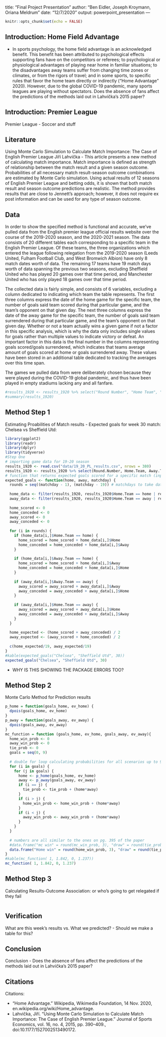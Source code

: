 title: "Final Project Presentation"
author: "Ben Eidler, Joseph Kroymann, Oriana Meldrum"
date: "12/7/2020"
output: powerpoint_presentation
---

```{r setup, include=FALSE}
knitr::opts_chunk$set(echo = FALSE)
```



## Introduction: Home Field Advantage

- In sports psychology, the home field advantage is an acknowledged benefit. This benefit has been attributed to psychological effects supporting fans have on the competitors or referees; to psychological or physiological advantages of playing near home in familiar situations; to the disadvantages away teams suffer from changing time zones or climates, or from the rigors of travel; and in some sports, to specific rules that favor the home team directly or indirectly (“Home Advantage” 2020). However, due to the global COVID-19 pandemic, many sports leagues are playing without spectators. Does the absence of fans affect the predictions of the methods laid out in Lahvička’s 2015 paper?

## Introduction: Premier League

Premier League
- Soccer and stuff

## Literature 

Using Monte Carlo Simulation to Calculate Match Importance:
The Case of English Premier League
Jiřı́ Lahvička
- This article presents a new method of calculating match importance. Match
importance is defined as strength of relationship between the match result and a
given season outcome. Probabilities of all necessary match result-season outcome
combinations are estimated by Monte Carlo simulation. Using actual results of 12
seasons of English Premier League and betting odds, it is shown that both match
result and season outcome predictions are realistic. The method provides results
that are close to Jennett’s approach; however, it does not require ex post information and can be used for any type of season outcome.

## Data

In order to show the specified method is functional and accurate, we’ve pulled data from the English premier league official results website over the course of the 2019-2020 season, and the 2020-2021 season. The data consists of 20 different tables each corresponding to a specific team in the English Premier League. Of these teams, the three organizations which entered the league following relegation from the 2019-2020 season (Leeds United, Fulham Football Club, and West Bromwich Albion) have only 8 match dates worth of data. The remaining 17 teams have 19 match days worth of data spanning the previous two seasons, excluding Sheffield United who has played 20 games over that time period, and Manchester United who has only played 18 games over that time period. 

The collected data is fairly simple, and consists of 6 variables, excluding a column dedicated to indicating which team the table represents. The first three columns express the date of the home game for the specific team, the number of goals said team scored during that particular game, and the team's opponent on that given day. The next three columns express the date of the away game for the specific team, the number of goals said team surrendered during that particular game, and the team’s opponent on that given day. Whether or not a team actually wins a given game if not a factor in this specific analysis, which is why the data only includes single values for goals rather than multiple values to indicate victory or defeat.  An important factor in this data is the final number in the columns representing goals scored/goals surrendered, which indicates that teams average amount of goals scored at home or goals surrendered away. These values have been stored in an additional table dedicated to tracking the averages over this time span. 

The games we pulled data from were deliberately chosen because they were played during the COVID-19 global pandemic, and thus have been played in empty stadiums lacking any and all fanfare.   
 

```{r data, echo = TRUE}
#results_1920 <- results_1920 %>% select("Round Number", "Home Team", "Away Team", "Home", "Away")
#summary(results_1920)
```

## Method Step 1

Estimating Proabilities of Match results
- Expected goals for week 30 match: Chelsea vs Sheffield Utd: 

```{r Step 1, echo=FALSE }
library(ggplot2)
library(readr)
library(dplyr)
library(tidyverse)
#Step One
# importing game data for 19-20 season
results_1920 <- read.csv("data/19_20_PL_results.csv", nrows = 380)
results_1920 <- results_1920 %>% select(Round.Number, Home.Team, Away.Team, Home, Away)
# function that returns expected goals scored for a specific match (input two teams and a matchday)
expected_goals <- function(home, away, matchday) {
  rounds = seq((matchday - 1), (matchday - 19)) # matchdays to take data from
  
  home_data <- filter(results_1920, results_1920$Home.Team == home | results_1920$Away.Team == home)
  away_data <- filter(results_1920, results_1920$Home.Team == away | results_1920$Away.Team == away)
  
  home_scored <- 0
  home_conceded <- 0
  away_scored <- 0
  away_conceded <- 0
  
  for (i in rounds) {
    if (home_data[i,]$Home.Team == home) {
      home_scored = home_scored + home_data[i,]$Home
      home_conceded = home_conceded + home_data[i,]$Away
    }
    
    if (home_data[i,]$Away.Team == home) {
      home_scored = home_scored + home_data[i,]$Away
      home_conceded = home_conceded + home_data[i,]$Home
    }
    
    if (away_data[i,]$Away.Team == away) {
      away_scored = away_scored + away_data[i,]$Away
      away_conceded = away_conceded + away_data[i,]$Home
    }
    
    if (away_data[i,]$Home.Team == away) {
      away_scored = away_scored + away_data[i,]$Home
      away_conceded = away_conceded + away_data[i,]$Away
    }
  }
  
  home_expected <- (home_scored + away_conceded) / 2
  away_expected <- (away_scored + home_conceded) / 2
  
  c(home_expected/19, away_expected/19)
}
#kable(expected_goals("Chelsea", "Sheffield Utd", 30))
expected_goals("Chelsea", "Sheffield Utd", 30)
```
- WHY IS THIS SHOWING THE PACKAGE ERRORS TOO?

## Method Step 2

Monte Carlo Method for Prediction results

```{r Step 2}
p_home = function(goals_home, ev_home) {
  dpois(goals_home, ev_home)
}
p_away = function(goals_away, ev_away) {
  dpois(goals_away, ev_away)
}
mc_function = function (goals_home, ev_home, goals_away, ev_away){
  home_win_prob <- 0 
  away_win_prob <- 0
  tie_prob <- 0
  goals = seq(0, 9)
  
  # double for loop calculating probabilities for all scenarios up to 9 goals each (i = mc, j = mu)
  for (i in goals) {
    for (j in goals) {
      home <- p_home(goals_home, ev_home)
      away <- p_away(goals_away, ev_away)
      if (i == j) {
        tie_prob <- tie_prob + (home*away)
      }
      if (i > j) {
        home_win_prob <- home_win_prob + (home*away)
      }
      if (i < j) {
        away_win_prob <- away_win_prob + (home*away)
      }
    }
  }
  
  # numbers are all similar to the ones on pg. 395 of the paper
  #data.frame("mc win" = round(mc_win_prob, 3), "draw" = round(tie_prob, 3), "mu win" = round(mu_win_prob, 3))
  data.frame("Home win" = round(home_win_prob, 3), "draw" = round(tie_prob, 3), "Away win" = round(away_win_prob, 3)) 
}
#kable(mc_function( 1, 1.842, 0, 1.237))
mc_function( 1, 1.842, 0, 1.237)
```


## Method Step 3

Calculating Results-Outcome Association:
or who's going to get relegated if they fail

```{r Step 3}
```


## Verification

What are this week's results vs. What we predicted? 
- Should we make a table for this?

## Conclusion

Conclusion 
- Does the absence of fans affect the predictions of the methods laid out in Lahvička’s 2015 paper?

## Citations

Citations:

- “Home Advantage.” Wikipedia, Wikimedia Foundation, 14 Nov. 2020, en.wikipedia.org/wiki/Home_advantage.
- Lahvička, Jiří. “Using Monte Carlo Simulation to Calculate Match Importance: The Case of English Premier League.” Journal of Sports Economics, vol. 16, no. 4, 2015, pp. 390–409., doi:10.1177/1527002513490172.

